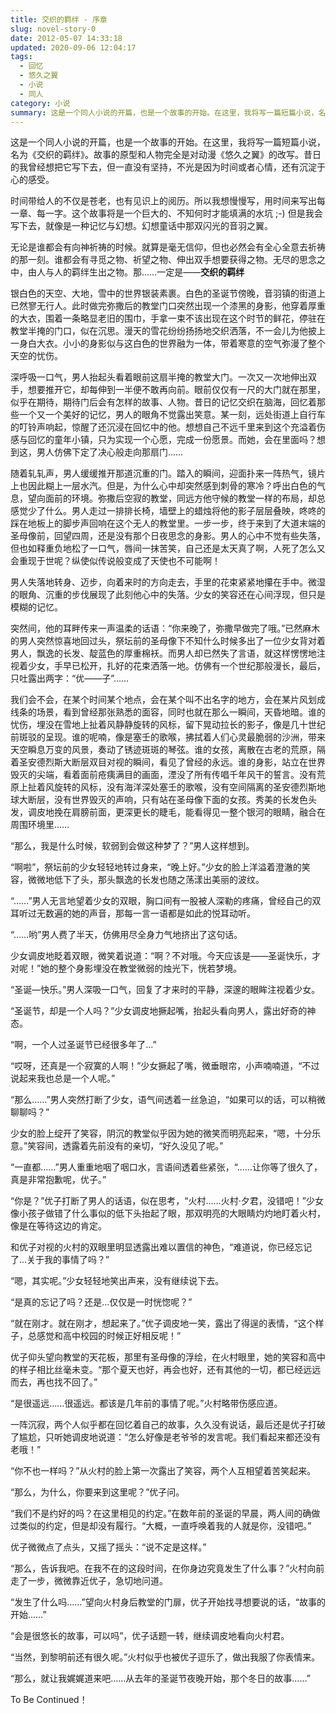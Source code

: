 ```yaml
---
title: 交织的羁绊 - 序章
slug: novel-story-0
date: 2012-05-07 14:33:18
updated: 2020-09-06 12:04:17
tags:
  - 回忆
  - 悠久之翼
  - 小说
  - 同人
category: 小说
summary: 这是一个同人小说的开篇，也是一个故事的开始。在这里，我将写一篇短篇小说，名为《交织的羁绊》。故事的原型和人物完全是对动漫《悠久之翼》的改写。
---
```


这是一个同人小说的开篇，也是一个故事的开始。在这里，我将写一篇短篇小说，名为《交织的羁绊》。故事的原型和人物完全是对动漫《悠久之翼》的改写。昔日的我曾经想把它写下去，但一直没有坚持，不光是因为时间或者心情，还有沉淀于心的感受。

时间带给人的不仅是苍老，也有见识上的阅历。所以我想慢慢写，用时间来写出每一章、每一字。这个故事将是一个巨大的、不知何时才能填满的水坑 ;-) 但是我会写下去，就像是一种记忆与幻想。幻想童话中那双闪光的音羽之翼。

无论是谁都会有向神祈祷的时候。就算是毫无信仰，但也必然会有全心全意去祈祷的那一刻。谁都会有寻觅之物、祈望之物、伸出双手想要获得之物。无尽的思念之中，由人与人的羁绊生出之物。那……一定是——**交织的羁绊**

银白色的天空、大地，雪中的世界银装素裹。白色的圣诞节傍晚，音羽镇的街道上已然寥无行人。此时做完弥撒后的教堂门口突然出现一个漆黑的身影，他穿着厚重的大衣，围着一条略显老旧的围巾，手拿一束不该出现在这个时节的鲜花，停驻在教堂半掩的门口，似在沉思。漫天的雪花纷纷扬扬地交织洒落，不一会儿为他披上一身白大衣。小小的身影似与这白色的世界融为一体，带着寒意的空气弥漫了整个天空的忧伤。

深呼吸一口气，男人抬起头看着眼前这扇半掩的教堂大门。一次又一次地伸出双手，想要推开它，却每伸到一半便不敢再向前。眼前仅仅有一尺的大门就在那里，似乎在期待，期待门后会有怎样的故事、人物。昔日的记忆交织在脑海，回忆着那些一个又一个美好的记忆，男人的眼角不觉露出笑意。某一刻，远处街道上自行车的叮铃声响起，惊醒了还沉浸在回忆中的他。想想自己不远千里来到这个充溢着伤感与回忆的童年小镇，只为实现一个心愿，完成一份愿景。而她，会在里面吗？想到这，男人仿佛下定了决心般走向那扇门……

随着轧轧声，男人缓缓推开那道沉重的门。踏入的瞬间，迎面扑来一阵热气，镜片上也因此糊上一层水汽。但是，为什么心中却突然感到刺骨的寒冷？呼出白色的气息，望向面前的环境。弥撒后空寂的教堂，同远方他守候的教堂一样的布局，却总感觉少了什么。男人走过一排排长椅，墙壁上的蜡烛将他的影子层层叠映，咚咚的踩在地板上的脚步声回响在这个无人的教堂里。一步一步，终于来到了大道末端的圣母像前，回望四周，还是没有那个日夜思念的身影。男人的心中不觉有些失落，但也如释重负地松了一口气，唇间一抹苦笑，自己还是太天真了啊，人死了怎么又会重现于世呢？纵使似传说般变成了天使也不可能啊！

男人失落地转身、迈步，向着来时的方向走去，手里的花束紧紧地攥在手中。微湿的眼角、沉重的步伐展现了此刻他心中的失落。少女的笑容还在心间浮现，但只是模糊的记忆。

突然间，他的耳畔传来一声温柔的话语：“你来晚了，弥撒早做完了哦。”已然麻木的男人突然惊喜地回过头，祭坛前的圣母像下不知什么时候多出了一位少女背对着男人，飘逸的长发、靛蓝色的厚重棉袄。而男人却已然失了言语，就这样愣愣地注视着少女，手早已松开，扎好的花束洒落一地。仿佛有一个世纪那般漫长，最后，只吐露出两字：“优——子”……

我们会不会，在某个时间某个地点，会在某个叫不出名字的地方，会在某片风划成线条的场景，看到曾经那张熟悉的面容，同时也就在那么一瞬间，天昏地暗。谁的忧伤，埋没在雪地上扯着风静静旋转的风标，留下晃动拉长的影子，像是几十世纪前斑驳的呈现。谁的呢喃，像是塞壬的歌喉，拂拭着人们心灵最脆弱的沙洲，带来天空瞬息万变的风景，奏动了锈迹斑斑的琴弦。谁的女孩，离散在古老的荒原，隔着圣安德烈斯大断层双目对视的瞬间，看见了曾经的永远。谁的身影，站立在世界毁灭的尖端，看着面前疮痍满目的画面，湮没了所有传唱千年风干的誓言。没有荒原上扯着风旋转的风标，没有海洋深处塞壬的歌喉，没有空间隔离的圣安德烈斯地球大断层，没有世界毁灭的声响，只有站在圣母像下面的女孩。秀美的长发色头发，调皮地挽在肩膀前面，更深更长的睫毛，能看得见一整个银河的眼睛，融合在周围环境里……

“那么，我是什么时候，软弱到会做这种梦了？”男人这样想到。

“啊啦”，祭坛前的少女轻轻地转过身来，“晚上好。”少女的脸上洋溢着澄澈的笑容，微微地低下了头，那头飘逸的长发也随之荡漾出美丽的波纹。

“……”男人无言地望着少女的双眼，胸口间有一股被人深勒的疼痛，曾经自己的双耳听过无数遍的她的声音，那每一言一语都是如此的悦耳动听。

“……哟”男人费了半天，仿佛用尽全身力气地挤出了这句话。

少女调皮地眨着双眼，微笑着说道：“啊？不对哦。今天应该是——圣诞快乐，才对呢！”她的整个身影埋没在教堂微弱的烛光下，恍若梦境。

“圣诞—快乐。”男人深吸一口气，回复了才来时的平静，深邃的眼眸注视着少女。

“圣诞节，却是一个人吗？”少女调皮地撅起嘴，抬起头看向男人，露出好奇的神态。

“啊，一个人过圣诞节已经很多年了…”

“哎呀，还真是一个寂寞的人啊！”少女撅起了嘴，微垂眼帘，小声喃喃道，“不过说起来我也总是一个人呢。”

“那么……”男人突然打断了少女，语气间透着一丝急迫，“如果可以的话，可以稍微聊聊吗？”

少女的脸上绽开了笑容，阴沉的教堂似乎因为她的微笑而明亮起来，“嗯，十分乐意。”笑容间，透露着先前没有的亲切，“好久没见了呢。”

“一直都……”男人重重地咽了咽口水，言语间透着些紧张，“……让你等了很久了，真是非常抱歉呢，优子。”

“你是？”优子打断了男人的话语，似在思考，“火村……火村·夕君，没错吧！”少女像小孩子做错了什么事似的低下头抬起了眼，那双明亮的大眼睛灼灼地盯着火村，像是在等待这边的肯定。

和优子对视的火村的双眼里明显透露出难以置信的神色，“难道说，你已经忘记了…关于我的事情了吗？”

“嗯，其实呢。”少女轻轻地笑出声来，没有继续说下去。

“是真的忘记了吗？还是…仅仅是一时恍惚呢？”

“就在刚才。就在刚才，想起来了。”优子调皮地一笑，露出了得逞的表情，“这个样子，总感觉和高中校园的时候正好相反呢！”

优子仰头望向教堂的天花板，那里有圣母像的浮绘，在火村眼里，她的笑容和高中的样子相比丝毫未变。“那个夏天也好，再会也好，还有其他的一切，都已经远远而去，再也找不回了。”

“是很遥远……很遥远。都该是几年前的事情了呢。”火村略带伤感应道。

一阵沉寂，两个人似乎都在回忆着自己的故事，久久没有说话，最后还是优子打破了尴尬，只听她调皮地说道：“怎么好像是老爷爷的发言呢。我们看起来都还没有老哦！”

“你不也一样吗？”从火村的脸上第一次露出了笑容，两个人互相望着苦笑起来。

“那么，为什么，你要来到这里呢？”优子问。

“我们不是约好的吗？在这里相见的约定。”在数年前的圣诞的早晨，两人间的确做过类似的约定，但是却没有履行。“大概，一直呼唤着我的人就是你，没错吧。”

优子微微点了点头，又摇了摇头：“说不定是这样。”

“那么，告诉我吧。在我不在的这段时间，在你身边究竟发生了什么事？”火村向前走了一步，微微靠近优子，急切地问道。

“发生了什么吗……”望向火村身后教堂的门扉，优子开始找寻想要说的话，“故事的开始……”

“会是很悠长的故事，可以吗”，优子话题一转，继续调皮地看向火村君。

“当然，到黎明前还有很久呢。”火村似乎也被优子逗乐了，做出我服了你表情来。

“那么，就让我娓娓道来吧……从去年的圣诞节夜晚开始，那个冬日的故事……”

To Be Continued！
